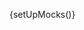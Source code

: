
{setUpMocks()}

<Meta
  title="Modular Checkout/Sub-components/Bank Account Form"
  Components="justifi-bank-account-form"
  of={JustifiBankAccount}
/>

<Title />

---

Renders a form for collecting bank account details as part of a checkout flow.

This subcomponent is **designed to be used within** the `justifi-modular-checkout` and **does not accept props directly**. Instead, it relies on the shared state passed through the Stencil Store, managed by the `justifi-modular-checkout` component.

> **Note:** If you are using this sub component, you also need to provide billing information. This can be done by adding the `justifi-billing-form-full` sub component for complete billing address, the `justifi-bank-account-billing-form-simple` sub component for account owner name only, or by passing the `billingInformation` object as an argument to the `submitCheckout` method called on the `justify-modular-checkout`. See the [modular checkout docs](/docs/modular-checkout-modular-checkout--docs) for more information..

```javascript
const billingInformation = {
  name: 'John Doe',;
  address_line1: '123 Main St',
  address_line2: 'Apt 4B', // Optional
  address_city:  'Springfield',
  address_state:  'IL', // Two-letter state code
  address_postal_code: '62701',
};

modularCheckout.submitCheckout(billingInformation);
```

**Authorization** and business context are also handled by `justifi-modular-checkout`, which manages authentication tokens and related configuration.

This component exposes **no public methods or properties** and is not intended for standalone use.

# Example Usage

---

<ComponentBox>
  <justifi-modular-checkout
    account-id="acc_123"
    auth-token="123abc"
    checkout-id="cho_123"
  >
    <justifi-bank-account-form />
  </justifi-modular-checkout>
</ComponentBox>

---

<Source dark language="html" code={codeExampleFull} />
